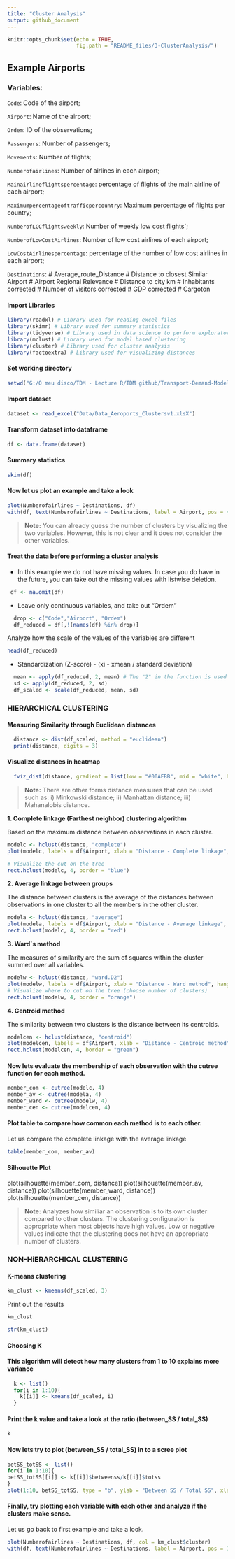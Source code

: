```yaml
---
title: "Cluster Analysis"
output: github_document
---
```


```r
knitr::opts_chunk$set(echo = TRUE,
                      fig.path = "README_files/3-ClusterAnalysis/")
```

## Example Airports

### Variables: 

`Code`: Code of the airport;  

`Airport`: Name of the airport;  

`Ordem`: ID of the observations;  

`Passengers`: Number of passengers;  

`Movements`: Number of flights;  

`Numberofairlines`: Number of airlines in each airport;  

`Mainairlineflightspercentage`: percentage of flights of the main airline of each airport;  

`Maximumpercentageoftrafficpercountry`: Maximum percentage of flights per country;  

`NumberofLCCflightsweekly`: Number of weekly low cost flights`;   

`NumberofLowCostAirlines`: Number of low cost airlines of each airport;  

`LowCostAirlinespercentage`: percentage of the number of low cost airlines in each airport;  

`Destinations`: 
# Average_route_Distance
# Distance to closest Similar Airport
# Airport Regional Relevance
# Distance to city km
# Inhabitants corrected
# Number of visitors corrected
# GDP corrected
# Cargoton


#### Import Libraries

```r
library(readxl) # Library used for reading excel files
library(skimr) # Library used for summary statistics
library(tidyverse) # Library used in data science to perform exploratory data analysis
library(mclust) # Library used for model based clustering
library(cluster) # Library used for cluster analysis
library(factoextra) # Library used for visualizing distances
```

#### Set working directory

```r
setwd("G:/O meu disco/TDM - Lecture R/TDM github/Transport-Demand-Modelling/")
```

#### Import dataset

```r
dataset <- read_excel("Data/Data_Aeroports_Clustersv1.xlsX")
```

#### Transform dataset into dataframe

```r
df <- data.frame(dataset)
```

#### Summary statistics

```r
skim(df)
```

#### Now let us plot an example and take a look

```r
plot(Numberofairlines ~ Destinations, df)
with(df, text(Numberofairlines ~ Destinations, label = Airport, pos = 4, cex = 0.6))
```

> **Note:** You can already guess the number of clusters by visualizing the two variables. However, this is not clear and it does not consider the other variables. 

#### Treat the data before performing a cluster analysis

* In this example we do not have missing values. In case you do have in the future, you can take out the missing values with listwise deletion.

```r
 df <- na.omit(df)
```

* Leave only continuous variables, and take out "Ordem"

```r
  drop <- c("Code","Airport", "Ordem")
  df_reduced = df[,!(names(df) %in% drop)]
```

Analyze how the scale of the values of the variables are different 
  
```r
head(df_reduced)
```

* Standardization (Z-score) - (xi - xmean / standard deviation)

```r
  mean <- apply(df_reduced, 2, mean) # The "2" in the function is used to select the columns. MARGIN: c(1,2)
  sd <- apply(df_reduced, 2, sd)
  df_scaled <- scale(df_reduced, mean, sd)
```
  
### HIERARCHICAL CLUSTERING

#### Measuring Similarity through Euclidean distances

```r
  distance <- dist(df_scaled, method = "euclidean")
  print(distance, digits = 3)
```
  
#### Visualize distances in heatmap

```r
  fviz_dist(distance, gradient = list(low = "#00AFBB", mid = "white", high = "#FC4E07"), order = FALSE)
```

> **Note:** There are other forms distance measures that can be used such as: 
  i) Minkowski distance; 
  ii) Manhattan distance; 
  iii) Mahanalobis distance.


**1. Complete linkage (Farthest neighbor) clustering algorithm**

Based on the maximum distance between observations in each cluster.

```r
modelc <- hclust(distance, "complete")
plot(modelc, labels = df$Airport, xlab = "Distance - Complete linkage", hang = -1)

# Visualize the cut on the tree 
rect.hclust(modelc, 4, border = "blue") 
```

**2. Average linkage between groups** 

The distance between clusters is the average of the distances between observations in one cluster to all the members in the other cluster. 


```r
modela <- hclust(distance, "average")
plot(modela, labels = df$Airport, xlab = "Distance - Average linkage", hang = -1)
rect.hclust(modelc, 4, border = "red")
```

**3. Ward`s method**
  
The measures of similarity are the sum of squares within the cluster summed over all variables. 


```r
modelw <- hclust(distance, "ward.D2")
plot(modelw, labels = df$Airport, xlab = "Distance - Ward method", hang = -1)
# Visualize where to cut on the tree (choose number of clusters)
rect.hclust(modelw, 4, border = "orange")
```

**4. Centroid method**

The similarity between two clusters is the distance between its centroids.
  
```r
modelcen <- hclust(distance, "centroid")
plot(modelcen, labels = df$Airport, xlab = "Distance - Centroid method", hang = -1)
rect.hclust(modelcen, 4, border = "green")
```

#### Now lets evaluate the membership of each observation with the cutree function for each method.

```r
member_com <- cutree(modelc, 4)
member_av <- cutree(modela, 4)
member_ward <- cutree(modelw, 4)
member_cen <- cutree(modelcen, 4)
```
  

#### Plot table to compare how common each method is to each other.

Let us compare the complete linkage with the average linkage

```r
table(member_com, member_av)
```
  
  
#### Silhouette Plot 

  plot(silhouette(member_com, distance))
  plot(silhouette(member_av, distance))
  plot(silhouette(member_ward, distance))
  plot(silhouette(member_cen, distance))

>**Note:** Analyzes how similiar an observation is to its own cluster compared to other clusters. The clustering configuration is appropriate when most objects have high values. Low or negative values indicate that the clustering does not have an appropriate number of clusters.

### NON-HiERARCHICAL CLUSTERING 

#### K-means clustering

```r
km_clust <- kmeans(df_scaled, 3)
```

Print out the results

```r
km_clust 

str(km_clust)

```


#### Choosing K 

#### This algorithm will detect how many clusters from 1 to 10 explains more variance
  
```r
  k <- list()
  for(i in 1:10){
    k[[i]] <- kmeans(df_scaled, i)
  }
```
  
#### Print the k value and take a look at the ratio (between_SS / total_SS)

```r
k
```

#### Now lets try to plot (between_SS / total_SS) in to a scree plot

```r
betSS_totSS <- list()
for(i in 1:10){
betSS_totSS[[i]] <- k[[i]]$betweenss/k[[i]]$totss
}
plot(1:10, betSS_totSS, type = "b", ylab = "Between SS / Total SS", xlab = "Number of clusters")
```


#### Finally, try plotting each variable with each other and analyze if the clusters make sense.  

Let us go back to first example and take a look. 

```r
plot(Numberofairlines ~ Destinations, df, col = km_clust$cluster)
with(df, text(Numberofairlines ~ Destinations, label = Airport, pos = 1, cex = 0.6))
```



